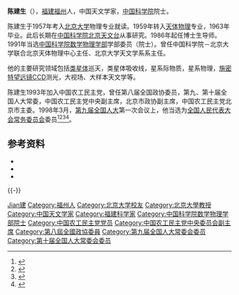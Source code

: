 {{Otheruses|陈建生 (消歧义)|other=其他同名人物}}
'''陈建生'''（{{bd|1938年|7月8日|||catIdx=Chen陈}}），[[福建|福建]][[福州|福州]]人，中国天文学家，[[中国科学院|中国科学院]]院士。

陈建生于1957年考入[[北京大学|北京大学]]物理专业就读。1959年转入[[天体物理|天体物理]]专业，1963年毕业。此后长期在[[中国科学院|中国科学院]][[北京天文台|北京天文台]]从事研究。1986年起任博士生导师。1991年当选[[中国科学院数学物理学部|中国科学院数学物理学部]]学部委员（院士）。曾任中国科学院－北京大学联合北京天体物理中心主任、北京大学天文学系系主任。

他的主要研究领域包括[[类星体|类星体]]巡天，类星体吸收线，星系际物质，星系物理，[[施密特望远镜|施密特望远镜]][[CCD|CCD]]测光，大视场、大样本天文学等。

陈建生1993年加入中国农工民主党，曾任第八届全国政协委员，第九、第十届全国人大常委，中国农工民主党中央副主席，北京市政协副主席，中国农工民主党北京市主委。1998年3月，[[第九届全国人民代表大会|第九届全国人大]]第一次会议上，他当选为[[全国人民代表大会常务委员会|全国人民代表大会常务委员会]]委员<ref>{{Cite book|title=新中国50年 中|last=韩泰华主编|publisher=[[红旗出版社|红旗出版社]]|year=1999.11|isbn=7-5051-0423-3|location=北京|pages=897}}</ref><ref>{{Cite book|title=第九届全国人民代表大会及其常务委员会会议大事记 1998．3-2003．2|last=全国人大常委会办公厅秘书一局编|publisher=[[中国民主法制出版社|中国民主法制出版社]]|year=2004.01|isbn=7-80078-793-1|location=北京|pages=405}}</ref><ref>{{Cite book|title=中华人民共和国年鉴 1998 总第18期|last=中华人民共和国年鉴编辑部编辑|publisher=[[中国年鉴社|中国年鉴社]]|year=1999.01|isbn=7-80056-903-9|location=|pages=41}}</ref><ref>{{Cite book|title=中华人民共和国通鉴|last=龙德，蔡翔主编|publisher=[[辽宁人民出版社|辽宁人民出版社]]|year=2000.12|isbn=7-205-04473-1|location=沈阳|pages=1832}}</ref>。

== 参考资料 ==
{{ReflistH}}
* {{cite web|url=http://www.hlhl.org.cn/news/findnews/showsub.asp?id=337|title=陈建生|publisher=何梁何利基金|accessdate=2011-10-31|archive-date=2016-03-05|archive-url=https://web.archive.org/web/20160305033022/http://www.hlhl.org.cn/news/findnews/showsub.asp?id=337|dead-url=no}}
* {{cite web|url=http://vega.bac.pku.edu.cn/astro/chenjs.htm|title=陈建生院士|publisher=北京大学物理学院|accessdate=2011-10-31|archive-date=2009-07-17|archive-url=https://web.archive.org/web/20090717024909/http://vega.bac.pku.edu.cn/astro/chenjs.htm|dead-url=yes}}
* {{cite web|url=http://news.sina.com.cn/c/2006-01-13/19168860229.shtml|title=北京市政协副主席中科院院士陈建生|publisher=新浪|date=2006-01-13|accessdate=2011-10-31|archive-date=2014-01-11|archive-url=https://web.archive.org/web/20140111042647/http://news.sina.com.cn/c/2006-01-13/19168860229.shtml|dead-url=no}}
{{ReflistF}}
{{-}}
{{start box}}
{{s-edu}}
{{s-new}}
{{s-title|[[北京大学天文学系|北京大学天文学系]]主任|2000年6月—2011年9月}}
{{s-after|[[吴学兵|吴学兵]]}}
{{end box}}

{{中国农工民主党第十二届中央委员会}}
{{中国农工民主党第十三届中央委员会}}
{{中国科学院数学物理学部院士}}
{{福建籍科学院院士}}

{{Authority control}}
{{DEFAULTSORT:Chen陈}}
[[Category:陈姓|Jian建]]
[[Category:福州人|Category:福州人]]
[[Category:北京大学校友|Category:北京大学校友]]
[[Category:北京大學教授|Category:北京大學教授]]
[[Category:中国天文学家|Category:中国天文学家]]
[[Category:福建科学家|Category:福建科学家]]
[[Category:中国科学院数学物理学部院士|Category:中国科学院数学物理学部院士]]
[[Category:中国农工民主党党员|Category:中国农工民主党党员]]
[[Category:中国农工民主党中央委员会副主席|Category:中国农工民主党中央委员会副主席]]
[[Category:第八屆全國政協委員|Category:第八屆全國政協委員]]
[[Category:第九届全国人大常委会委员|Category:第九届全国人大常委会委员]]
[[Category:第十届全国人大常委会委员|Category:第十届全国人大常委会委员]]